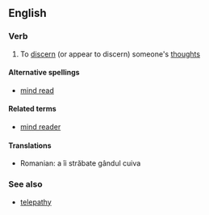 ==English==

===Verb===
{{en-verb|mind-reads|mind-reading|mind-read}}

# To [[discern]] (or appear to discern) someone's [[thought]]s

====Alternative spellings====
*[[mind read]]

====Related terms====
*[[mind reader]]

====Translations====
{{trans-top|to discern someone's thoughts}}
{{trans-mid}}
*Romanian: a îi străbate gândul cuiva
{{trans-bottom}}

===See also===
*[[telepathy]]